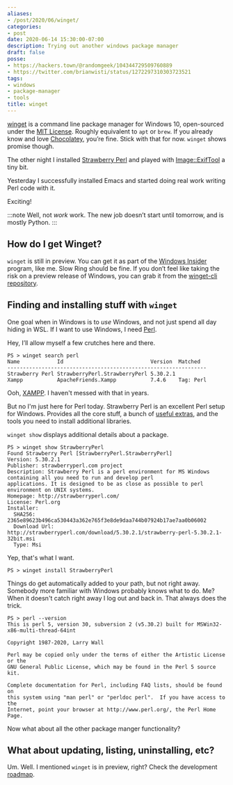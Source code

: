 ```yaml
---
aliases:
- /post/2020/06/winget/
categories:
- post
date: 2020-06-14 15:30:00-07:00
description: Trying out another windows package manager
draft: false
posse:
- https://hackers.town/@randomgeek/104344729509760889
- https://twitter.com/brianwisti/status/1272297310303723521
tags:
- windows
- package-manager
- tools
title: winget
---
```


[winget][winget] is a command line package manager for Windows 10, open-sourced
under the [MIT License][mit].  Roughly equivalent to `apt` or `brew`.  If you
already know and love [Chocolatey][chocolatey], you’re fine.  Stick with that
for now. `winget` shows promise though.

The other night I installed [Strawberry Perl][strawberry-perl] and played with
[Image::ExifTool][image-exiftool] a tiny bit.

Yesterday I successfully installed Emacs and started doing real work writing
Perl code with it.

Exciting!

:::note
Well, not *work* work.
The new job doesn’t start until tomorrow, and is mostly Python.
:::

## How do I get Winget?

`winget` is still in preview.  You can get it as part of the [Windows
Insider][windows-insider] program, like me.  Slow Ring should be fine.  If you
don’t feel like taking the risk on a preview release of Windows, you can grab
it from the [winget-cli repository][winget-cli-repo].

## Finding and installing stuff with `winget`

One goal when in Windows is to *use* Windows, and not just spend all day hiding
in WSL.  If I want to use Windows, I need [Perl][perl].

Hey, I’ll allow myself a few crutches here and there.

``` text
PS > winget search perl
Name            Id                            Version  Matched
----------------------------------------------------------------
Strawberry Perl StrawberryPerl.StrawberryPerl 5.30.2.1
Xampp           ApacheFriends.Xampp           7.4.6    Tag: Perl
```

Ooh, [XAMPP][xampp].  I haven't messed with that in years.

But no I'm just here for Perl today.  Strawberry Perl is an excellent Perl
setup for Windows.  Provides all the core stuff, a bunch of [useful
extras][useful-extras], and the tools you need to install additional libraries.

`winget show` displays additional details about a package.

``` text
PS > winget show StrawberryPerl
Found Strawberry Perl [StrawberryPerl.StrawberryPerl]
Version: 5.30.2.1
Publisher: strawberryperl.com project
Description: Strawberry Perl is a perl environment for MS Windows containing all you need to run and develop perl
applications. It is designed to be as close as possible to perl environment on UNIX systems.
Homepage: http://strawberryperl.com/
License: Perl.org
Installer:
  SHA256: 2365e89623b496ca530443a362e765f3e8de9daa744b07924b17ae7aa0b06002
  Download Url: http://strawberryperl.com/download/5.30.2.1/strawberry-perl-5.30.2.1-32bit.msi
  Type: Msi
```

Yep, that's what I want.

``` text
PS > winget install StrawberryPerl
```

Things do get automatically added to your path, but not right away.  Somebody
more familiar with Windows probably knows what to do.  Me?  When it doesn't
catch right away I log out and back in.  That always does the trick.

``` text
PS > perl --version
This is perl 5, version 30, subversion 2 (v5.30.2) built for MSWin32-x86-multi-thread-64int

Copyright 1987-2020, Larry Wall

Perl may be copied only under the terms of either the Artistic License or the
GNU General Public License, which may be found in the Perl 5 source kit.

Complete documentation for Perl, including FAQ lists, should be found on
this system using "man perl" or "perldoc perl".  If you have access to the
Internet, point your browser at http://www.perl.org/, the Perl Home Page.
```

Now what about all the other package manger functionality?

## What about updating, listing, uninstalling, etc?

Um.  Well.  I mentioned `winget` is in preview, right?  Check the development
[roadmap][].

[winget]: https://docs.microsoft.com/en-us/windows/package-manager/winget/
[mit]: https://github.com/microsoft/winget-cli/blob/master/LICENSE
[chocolatey]: https://chocolatey.org/
[image-exiftool]: https://metacpan.org/release/Image-ExifTool
[strawberry-perl]: https://strawberryperl.com
[windows-insider]: https://insider.windows.com/en-us/
[winget-cli-repo]: https://github.com/microsoft/winget-cli
[perl]: /tags/perl
[xampp]: https://www.apachefriends.org/index.html
[useful-extras]: http://strawberryperl.com/release-notes/5.30.2.1-64bit.html
[roadmap]: https://github.com/microsoft/winget-cli/blob/master/doc/windows-package-manager-v1-roadmap.md
